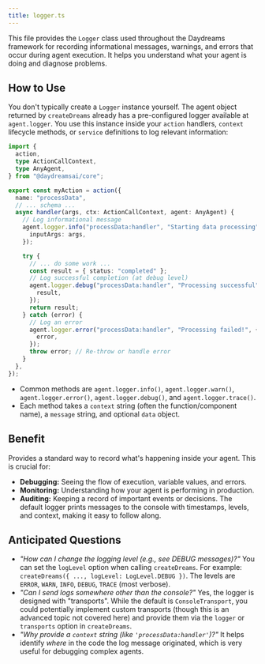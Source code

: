 ```yaml
---
title: logger.ts
---
```


This file provides the `Logger` class used throughout the Daydreams framework
for recording informational messages, warnings, and errors that occur during
agent execution. It helps you understand what your agent is doing and diagnose
problems.

## How to Use

You don't typically create a `Logger` instance yourself. The agent object
returned by `createDreams` already has a pre-configured logger available at
`agent.logger`. You use this instance inside your `action` handlers, `context`
lifecycle methods, or `service` definitions to log relevant information:

```typescript
import {
  action,
  type ActionCallContext,
  type AnyAgent,
} from "@daydreamsai/core";

export const myAction = action({
  name: "processData",
  // ... schema ...
  async handler(args, ctx: ActionCallContext, agent: AnyAgent) {
    // Log informational message
    agent.logger.info("processData:handler", "Starting data processing", {
      inputArgs: args,
    });

    try {
      // ... do some work ...
      const result = { status: "completed" };
      // Log successful completion (at debug level)
      agent.logger.debug("processData:handler", "Processing successful", {
        result,
      });
      return result;
    } catch (error) {
      // Log an error
      agent.logger.error("processData:handler", "Processing failed!", {
        error,
      });
      throw error; // Re-throw or handle error
    }
  },
});
```

- Common methods are `agent.logger.info()`, `agent.logger.warn()`,
  `agent.logger.error()`, `agent.logger.debug()`, and `agent.logger.trace()`.
- Each method takes a `context` string (often the function/component name), a
  `message` string, and optional `data` object.

## Benefit

Provides a standard way to record what's happening inside your agent. This is
crucial for:

- **Debugging:** Seeing the flow of execution, variable values, and errors.
- **Monitoring:** Understanding how your agent is performing in production.
- **Auditing:** Keeping a record of important events or decisions. The default
  logger prints messages to the console with timestamps, levels, and context,
  making it easy to follow along.

## Anticipated Questions

- _"How can I change the logging level (e.g., see DEBUG messages)?"_ You can set
  the `logLevel` option when calling `createDreams`. For example:
  `createDreams({ ..., logLevel: LogLevel.DEBUG })`. The levels are `ERROR`,
  `WARN`, `INFO`, `DEBUG`, `TRACE` (most verbose).
- _"Can I send logs somewhere other than the console?"_ Yes, the logger is
  designed with "transports". While the default is `ConsoleTransport`, you could
  potentially implement custom transports (though this is an advanced topic not
  covered here) and provide them via the `logger` or `transports` option in
  `createDreams`.
- _"Why provide a `context` string (like `'processData:handler'`)?"_ It helps
  identify _where_ in the code the log message originated, which is very useful
  for debugging complex agents.

